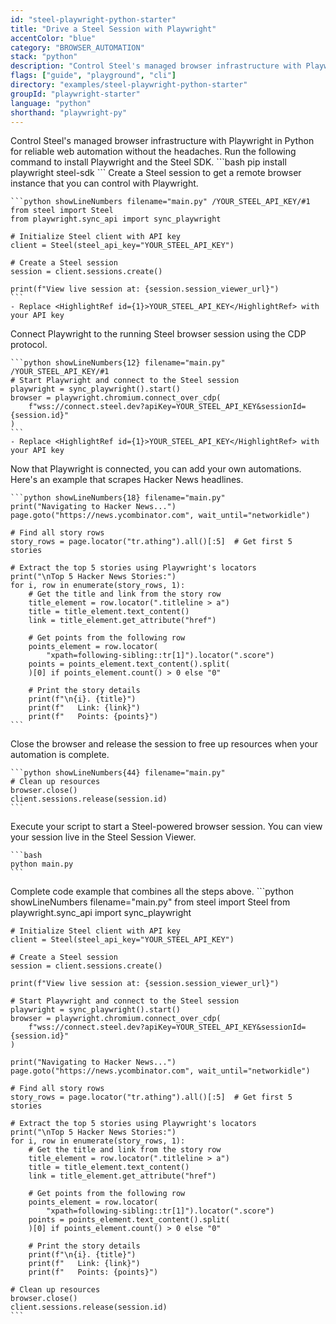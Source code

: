 ```yaml
---
id: "steel-playwright-python-starter"
title: "Drive a Steel Session with Playwright"
accentColor: "blue"
category: "BROWSER_AUTOMATION"
stack: "python"
description: "Control Steel's managed browser infrastructure with Playwright in Python for reliable web automation without the headaches."
flags: ["guide", "playground", "cli"]
directory: "examples/steel-playwright-python-starter"
groupId: "playwright-starter"
language: "python"
shorthand: "playwright-py"
---
```


<Guide>
  <Intro skipLink="#full-code-example">
    Control Steel's managed browser infrastructure with Playwright in Python for reliable web automation without the headaches.
  </Intro>

  <Step number={1} title="Install Playwright and Steel SDK">
    Run the following command to install Playwright and the Steel SDK.
    ```bash
    pip install playwright steel-sdk
    ```
  </Step>

  <Step number={2} title="Start a Steel Session">
    Create a Steel session to get a remote browser instance that you can control with Playwright.

    ```python showLineNumbers filename="main.py" /YOUR_STEEL_API_KEY/#1
    from steel import Steel
    from playwright.sync_api import sync_playwright

    # Initialize Steel client with API key
    client = Steel(steel_api_key="YOUR_STEEL_API_KEY")

    # Create a Steel session
    session = client.sessions.create()

    print(f"View live session at: {session.session_viewer_url}")
    ```
    - Replace <HighlightRef id={1}>YOUR_STEEL_API_KEY</HighlightRef> with your API key
  </Step>

  <Step number={3} title="Connect Playwright to Your Session">
    Connect Playwright to the running Steel browser session using the CDP protocol.

    ```python showLineNumbers{12} filename="main.py" /YOUR_STEEL_API_KEY/#1
    # Start Playwright and connect to the Steel session
    playwright = sync_playwright().start()
    browser = playwright.chromium.connect_over_cdp(
        f"wss://connect.steel.dev?apiKey=YOUR_STEEL_API_KEY&sessionId={session.id}"
    )
    ```
    - Replace <HighlightRef id={1}>YOUR_STEEL_API_KEY</HighlightRef> with your API key
  </Step>

  <Step number={4} title="Perform Browser Automation">
    Now that Playwright is connected, you can add your own automations. Here's an example that scrapes Hacker News headlines.

    ```python showLineNumbers{18} filename="main.py"
    print("Navigating to Hacker News...")
    page.goto("https://news.ycombinator.com", wait_until="networkidle")

    # Find all story rows
    story_rows = page.locator("tr.athing").all()[:5]  # Get first 5 stories

    # Extract the top 5 stories using Playwright's locators
    print("\nTop 5 Hacker News Stories:")
    for i, row in enumerate(story_rows, 1):
        # Get the title and link from the story row
        title_element = row.locator(".titleline > a")
        title = title_element.text_content()
        link = title_element.get_attribute("href")

        # Get points from the following row
        points_element = row.locator(
            "xpath=following-sibling::tr[1]").locator(".score")
        points = points_element.text_content().split(
        )[0] if points_element.count() > 0 else "0"

        # Print the story details
        print(f"\n{i}. {title}")
        print(f"   Link: {link}")
        print(f"   Points: {points}")
    ```
  </Step>

  <Step number={6} title="Release the Session When Done">
    Close the browser and release the session to free up resources when your automation is complete.

    ```python showLineNumbers{44} filename="main.py"
    # Clean up resources
    browser.close()
    client.sessions.release(session.id)
    ```
  </Step>

  <Step number={7} title="Run Your Script">
    Execute your script to start a Steel-powered browser session. You can view your session live in the Steel Session Viewer.

    ```bash
    python main.py
    ```
  </Step>

  <FullCodeExample id="full-code-example" title="Full Example">
    Complete code example that combines all the steps above.
    ```python showLineNumbers filename="main.py"
    from steel import Steel
    from playwright.sync_api import sync_playwright

    # Initialize Steel client with API key
    client = Steel(steel_api_key="YOUR_STEEL_API_KEY")

    # Create a Steel session
    session = client.sessions.create()

    print(f"View live session at: {session.session_viewer_url}")
    
    # Start Playwright and connect to the Steel session
    playwright = sync_playwright().start()
    browser = playwright.chromium.connect_over_cdp(
        f"wss://connect.steel.dev?apiKey=YOUR_STEEL_API_KEY&sessionId={session.id}"
    )
    
    print("Navigating to Hacker News...")
    page.goto("https://news.ycombinator.com", wait_until="networkidle")

    # Find all story rows
    story_rows = page.locator("tr.athing").all()[:5]  # Get first 5 stories

    # Extract the top 5 stories using Playwright's locators
    print("\nTop 5 Hacker News Stories:")
    for i, row in enumerate(story_rows, 1):
        # Get the title and link from the story row
        title_element = row.locator(".titleline > a")
        title = title_element.text_content()
        link = title_element.get_attribute("href")

        # Get points from the following row
        points_element = row.locator(
            "xpath=following-sibling::tr[1]").locator(".score")
        points = points_element.text_content().split(
        )[0] if points_element.count() > 0 else "0"

        # Print the story details
        print(f"\n{i}. {title}")
        print(f"   Link: {link}")
        print(f"   Points: {points}")
    
    # Clean up resources
    browser.close()
    client.sessions.release(session.id)
    ```
  </FullCodeExample>
</Guide>